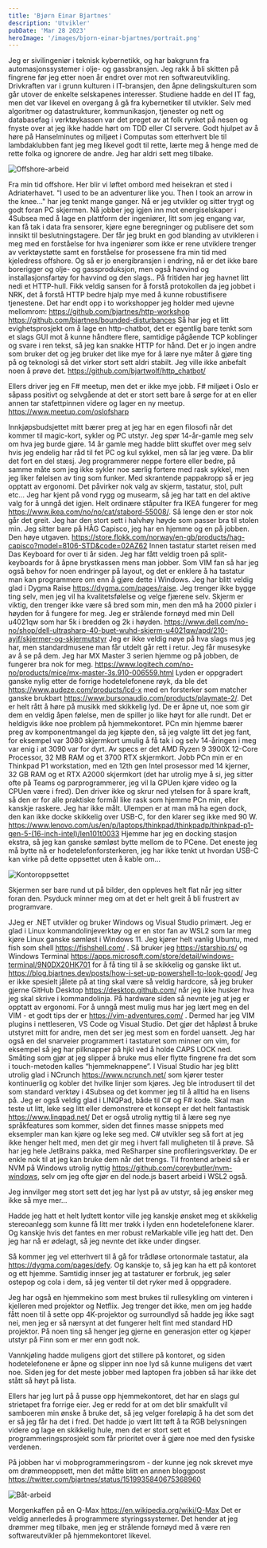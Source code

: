 ```yaml
---
title: 'Bjørn Einar Bjartnes'
description: 'Utvikler'
pubDate: 'Mar 28 2023'
heroImage: '/images/bjorn-einar-bjartnes/portrait.png'
---
```








<Question1/>

Jeg er sivilingeniør i teknisk kybernetikk, og har bakgrunn fra automasjonssystemer i olje- og gassbransjen. Jeg rakk å bli skitten på fingrene før jeg etter noen år endret over mot ren softwareutvikling. Drivkraften var i grunn kulturen i IT-bransjen, den åpne delingskulturen som går utover de enkelte selskapenes interesser. Studiene hadde en del IT fag, men det var likevel en overgang å gå fra kybernetiker til utvikler. Selv med algoritmer og datastrukturer, kommunikasjon, tjenester og nett og databasefag i verktøykassen var det preget av at folk rynket på nesen og fnyste over at jeg ikke hadde hørt om TDD eller CI servere. Godt hjulpet av å høre på Hanselminutes og miljøet i Computas som etterhvert ble til lambdaklubben fant jeg meg likevel godt til rette, lærte meg å henge med de rette folka og ignorere de andre. Jeg har aldri sett meg tilbake.

<img src="/images/bjorn-einar-bjartnes/image3.png" alt="Offshore-arbeid"/>

Fra min tid offshore. Her blir vi løftet ombord med heisekran et sted i Adriaterhavet. "I used to be an adventurer like you. Then I took an arrow in the knee..." har jeg tenkt mange ganger. Nå er jeg utvikler og sitter trygt og godt foran PC skjermen.
Nå jobber jeg igjen inn mot energiselskaper i 4Subsea med å lage en plattform der ingeniører, litt som jeg engang var, kan få tak i data fra sensorer, kjøre egne beregninger og publisere det som innsikt til beslutningstagere. Der får jeg brukt en god blanding av utvikleren i meg med en forståelse for hva ingeniører som ikke er rene utviklere trenger av verktøystøtte samt en forståelse for prosessene fra min tid med kjeledress offshore.
Og så er jo energibransjen i endring, nå er det ikke bare borerigger og olje- og gassproduksjon, men også havvind og installasjonsfartøy for havvind og den slags..
På fritiden har jeg havnet litt nedi et HTTP-hull. Fikk veldig sansen for å forstå protokollen da jeg jobbet i NRK, det å forstå HTTP bedre hjalp mye med å kunne robustifisere tjenestene. Det har endt opp i to workshopper jeg holder med ujevne mellomrom:
https://github.com/bjartnes/http-workshop
https://github.com/bjartnes/bounded-disturbances
Så har jeg et litt evighetsprosjekt om å lage en http-chatbot, det er egentlig bare tenkt som et slags GUI mot å kunne håndtere flere, samtidige pågående TCP koblinger og svare i ren tekst, så jeg kan snakke HTTP for hånd. Det er jo ingen andre som bruker det og jeg bruker det like mye for å lære nye måter å gjøre ting på og teknologi så det virker stort sett aldri stabilt. Jeg ville ikke anbefalt noen å prøve det. https://github.com/bjartwolf/http_chatbot/

Ellers driver jeg en F# meetup, men det er ikke mye jobb. F# miljøet i Oslo er såpass positivt og selvgående at det er stort sett bare å sørge for at en eller annen tar stafettpinnen videre og lager en ny meetup. https://www.meetup.com/oslofsharp

<Question2/>

Innkjøpsbudsjettet mitt bærer preg at jeg har en egen filosofi når det kommer til magic-kort, sykler og PC utstyr. Jeg spør 14-år-gamle meg selv om hva jeg burde gjøre. 14 år gamle meg hadde blitt skuffet over meg selv hvis jeg endelig har råd til fet PC og kul sykkel, men så lar jeg være. Da blir det fort en del stæsj. Jeg programmerer neppe fortere eller bedre, på samme måte som jeg ikke sykler noe særlig fortere med rask sykkel, men jeg liker følelsen av ting som funker.
Med skrantende pappakropp så er jeg opptatt av ergonomi. Det påvirker nok valg av skjerm, tastatur, stol, pult etc… Jeg har kjent på vond rygg og musearm, så jeg har tatt en del aktive valg for å unngå det igjen.
Helt ordinære ståpulter fra IKEA fungerer for meg https://www.ikea.com/no/no/cat/stabord-55008/. Så lenge den er stor nok går det greit. Jeg har den stort sett i halvhøy høyde som passer bra til stolen min. Jeg sitter bare på HÅG Capisco, jeg har en hjemme og en på jobben. Den høye utgaven. https://store.flokk.com/norway/en-gb/products/hag-capisco?model=8106-STD&code=02AZ62
Innen tastatur startet reisen med Das Keyboard for over ti år siden. Jeg har fått veldig troen på split-keyboards for å åpne brystkassen mens man jobber. Som VIM fan så har jeg også behov for noen endringer på layout, og det er enklere å ha tastatur man kan programmere om enn å gjøre dette i Windows. Jeg har blitt veldig glad i Dygma Raise https://dygma.com/pages/raise. Jeg trenger ikke bygge ting selv, men jeg vil ha kvalitetsfølelse og velge fjærene selv.
Skjerm er viktig, den trenger ikke være så bred som min, men den må ha 2000 pixler i høyden for å fungere for meg. Jeg er strålende fornøyd med min Dell u4021qw som har 5k i bredden og 2k i høyden.
https://www.dell.com/no-no/shop/dell-ultrasharp-40-buet-wuhd-skjerm-u4021qw/apd/210-ayjf/skjermer-og-skjermutstyr
Jeg er ikke veldig nøye på hva slags mus jeg har, men standardmusene man får utdelt går rett i retur. Jeg får musesyke av å se på dem. Jeg har MX Master 3 serien hjemme og på jobben, de fungerer bra nok for meg.  https://www.logitech.com/no-no/products/mice/mx-master-3s.910-006559.html
Lyden er oppgradert ganske nylig etter de forrige hodetelefonene røyk, da ble det https://www.audeze.com/products/lcd-x med en forsterker som matcher ganske brukbart https://www.bursonaudio.com/products/playmate-2/. Det er helt rått å høre på musikk med skikkelig lyd. De er åpne ut, noe som gir dem en veldig åpen følelse, men de spiller jo like høyt for alle rundt. Det er heldigvis ikke noe problem på hjemmekontoret.
PCn min hjemme bærer preg av komponentmangel da jeg kjøpte den, så jeg valgte litt det jeg fant, for eksempel var 3080 skjermkort umulig å få tak i og selv 14-åringen i meg var enig i at 3090 var for dyrt. Av specs er det AMD Ryzen 9 3900X 12-Core Processor, 32 MB RAM og et 3700 RTX skjermkort. Jobb PCn min er en Thinkpad P1 workstation, med en 12th gen Intel prosessor med 14 kjerner, 32 GB RAM og et RTX A2000 skjermkort (det har utrolig mye å si, jeg sitter ofte på Teams og parprogrammerer, jeg vil la GPUen kjøre video og la CPUen være i fred). Den driver ikke og skrur ned ytelsen for å spare kraft, så den er for alle praktiske formål like rask som hjemme PCn min, eller kanskje raskere. Jeg har ikke målt. Ulempen er at man må ha egen dock, den kan ikke docke skikkelig over USB-C, for den klarer seg ikke med 90 W. https://www.lenovo.com/us/en/p/laptops/thinkpad/thinkpadp/thinkpad-p1-gen-5-(16-inch-intel)/len101t0033
Hjemme har jeg en docking stasjon ekstra, så jeg kan ganske sømløst bytte mellom de to PCene. Det eneste jeg må bytte nå er hodetelefonforsterkeren, jeg har ikke tenkt ut hvordan USB-C kan virke på dette oppsettet uten å kable om…

<img src="/images/bjorn-einar-bjartnes/image4.png" alt="Kontoroppsettet"/>

Skjermen ser bare rund ut på bilder, den oppleves helt flat når jeg sitter foran den. Psyduck minner meg om at det er helt greit å bli frustrert av programvare.

<Question3/>

JJeg er .NET utvikler og bruker Windows og Visual Studio primært. Jeg er glad i Linux kommandolinjeverktøy og er en stor fan av WSL2 som lar meg kjøre Linux ganske sømløst i Windows 11. Jeg kjører helt vanlig Ubuntu, med fish som shell https://fishshell.com/ . Så bruker jeg https://starship.rs/ og Windows Terminal https://apps.microsoft.com/store/detail/windows-terminal/9N0DX20HK701 for å få ting til å se skikkelig og ganske likt ut. https://blog.bjartnes.dev/posts/how-i-set-up-powershell-to-look-good/
Jeg er ikke spesielt jålete på at ting skal være så veldig hardcore, så jeg bruker gjerne GitHub Desktop  https://desktop.github.com/ når jeg ikke husker hva jeg skal skrive i kommandolinja.
På hardware siden så nevnte jeg at jeg er opptatt av ergonomi. For å unngå mest mulig mus har jeg lært meg en del VIM - et godt tips der er https://vim-adventures.com/ . Dermed har jeg VIM plugins i nettleseren, VS Code og Visual Studio. Det gjør det håpløst å bruke utstyret mitt for andre, men det ser jeg mest som en fordel uansett. Jeg har også en del snarveier programmert i tastaturet som minner om vim, for eksempel så jeg har pilknapper på hjkl ved å holde CAPS LOCK ned. Småting som gjør at jeg slipper å bruke mus eller flytte fingrene fra det som i touch-metoden kalles “hjemmeknappene”.
I Visual Studio har jeg blitt utrolig glad i NCrunch https://www.ncrunch.net/ som kjører tester kontinuerlig og kobler det hvilke linjer som kjøres. Jeg ble introdusert til det som standard verktøy i 4Subsea og det kommer jeg til å alltid ha en lisens på.
Jeg er også veldig glad i LINQPad, både til C# og F# kode. Skal man teste ut litt, leke seg litt eller demonstrere et konsept er det helt fantastisk https://www.linqpad.net/ Det er også utrolig nyttig til å lære seg nye språkfeatures som kommer, siden det finnes masse snippets med eksempler man kan kjøre og leke seg med. C# utvikler seg så fort at jeg ikke henger helt med, men det gir meg i hvert fall muligheten til å prøve.
Så har jeg hele JetBrains pakka, med ReSharper sine  profileringsverktøy. De er enkle nok til at jeg kan bruke dem når det trengs.
Til frontend arbeid så er NVM på Windows utrolig nyttig https://github.com/coreybutler/nvm-windows, selv om jeg ofte gjør en del node.js basert arbeid i WSL2 også.


<Question4/>

Jeg innvilger meg stort sett det jeg har lyst på av utstyr, så jeg ønsker meg ikke så mye mer…

Hadde jeg hatt et helt lydtett kontor ville jeg kanskje ønsket meg et skikkelig stereoanlegg som kunne få litt mer trøkk i lyden enn hodetelefonene klarer. Og kanskje hvis det fantes en mer robust reMarkable ville jeg hatt det. Den jeg har nå er ødelagt, så jeg nevnte det ikke under dingser.


Så kommer jeg vel etterhvert til å gå for trådløse ortonormale tastatur, ala https://dygma.com/pages/defy. Og kanskje to, så jeg kan ha ett på kontoret og ett hjemme. Samtidig innser jeg at tastaturer er forbruk, jeg søler ostepop og cola i dem, så jeg venter til det ryker med å oppgradere.

Jeg har også en hjemmekino som mest brukes til rullesykling om vinteren i kjelleren med projektor og Netflix. Jeg trenger det ikke, men om jeg hadde fått noen til å sette opp 4K-projektor og surroundlyd så hadde jeg ikke sagt nei, men jeg er så nærsynt at det fungerer helt fint med standard HD projektor. På noen ting så henger jeg gjerne en generasjon etter og kjøper utstyr på Finn som er mer enn godt nok.

Vannkjøling hadde muligens gjort det stillere på kontoret, og siden hodetelefonene er åpne og slipper inn noe lyd så kunne muligens det vært noe. Siden jeg for det meste jobber med laptopen fra jobben så har ikke det stått så høyt på lista.

Ellers har jeg lurt på å pusse opp hjemmekontoret, det har en slags gul strietapet fra forrige eier. Jeg er redd for at om det blir smakfullt vil samboeren min ønske å bruke det, så jeg velger foreløpig å ha det som det er så jeg får ha det i fred. Det hadde jo vært litt tøft å ta RGB belysningen videre og lage en skikkelig hule, men det er stort sett et programmeringsprosjekt som får prioritet over å gjøre noe med den fysiske verdenen.

På jobben har vi mobprogrammeringsrom - der kunne jeg nok skrevet mye om drømmeoppsett, men det måtte blitt en annen bloggpost https://twitter.com/bjartnes/status/1519935840675368960


<img src="/images/bjorn-einar-bjartnes/image2.png" alt="Båt-arbeid"/>


Morgenkaffen på en Q-Max https://en.wikipedia.org/wiki/Q-Max Det er veldig annerledes å programmere styringssystemer. Det hender at jeg drømmer meg tilbake, men jeg er strålende fornøyd med å være ren softwareutvikler på hjemmekontoret likevel.
